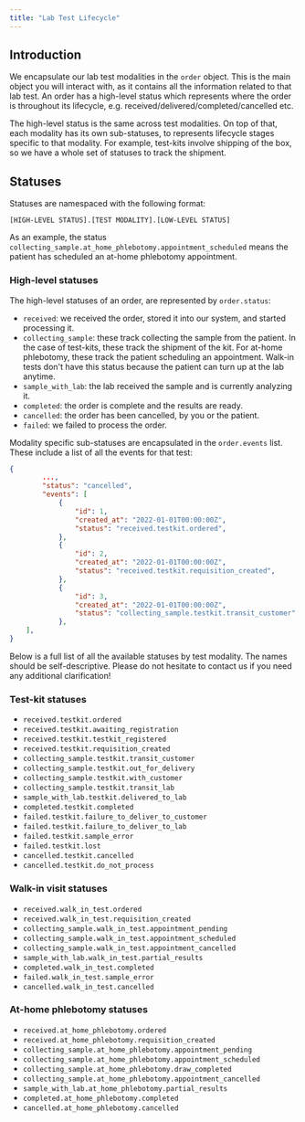 ```yaml
---
title: "Lab Test Lifecycle"
---
```


## Introduction

We encapsulate our lab test modalities in the `order` object. This is the main object you will interact with, as it contains all the information related to that lab test. An order has a high-level status which represents where the order is throughout its lifecycle, e.g. received/delivered/completed/cancelled etc.

The high-level status is the same across test modalities. On top of that, each modality has its own sub-statuses, to represents lifecycle stages specific to that modality. For example, test-kits involve shipping of the box, so we have a whole set of statuses to track the shipment.

## Statuses

Statuses are namespaced with the following format:

```[HIGH-LEVEL STATUS].[TEST MODALITY].[LOW-LEVEL STATUS]```

As an example, the status `collecting_sample.at_home_phlebotomy.appointment_scheduled` means the patient has scheduled an at-home phlebotomy appointment.

### High-level statuses

The high-level statuses of an order, are represented by `order.status`:

- `received`: we received the order, stored it into our system, and started processing it.
- `collecting_sample`: these track collecting the sample from the patient. In the case of test-kits, these track the shipment of the kit. For at-home phlebotomy, these track the patient scheduling an appointment. Walk-in tests don't have this status because the patient can turn up at the lab anytime.
- `sample_with_lab`: the lab received the sample and is currently analyzing it.
- `completed`: the order is complete and the results are ready.
- `cancelled`: the order has been cancelled, by you or the patient.
- `failed`: we failed to process the order.

Modality specific sub-statuses are encapsulated in the `order.events` list. These include a list of all the events for that test:

```json Test kit order status
{
        ...,
        "status": "cancelled",
        "events": [
            {
                "id": 1,
                "created_at": "2022-01-01T00:00:00Z",
                "status": "received.testkit.ordered",
            },
            {
                "id": 2,
                "created_at": "2022-01-01T00:00:00Z",
                "status": "received.testkit.requisition_created",
            },
            {
                "id": 3,
                "created_at": "2022-01-01T00:00:00Z",
                "status": "collecting_sample.testkit.transit_customer"
            },
    ],
}
```

Below is a full list of all the available statuses by test modality. The names should be self-descriptive. Please do not hesitate to contact us if you need any additional clarification!

### Test-kit statuses

- `received.testkit.ordered`
- `received.testkit.awaiting_registration`
- `received.testkit.testkit_registered`
- `received.testkit.requisition_created`
- `collecting_sample.testkit.transit_customer`
- `collecting_sample.testkit.out_for_delivery`
- `collecting_sample.testkit.with_customer`
- `collecting_sample.testkit.transit_lab`
- `sample_with_lab.testkit.delivered_to_lab`
- `completed.testkit.completed`
- `failed.testkit.failure_to_deliver_to_customer`
- `failed.testkit.failure_to_deliver_to_lab`
- `failed.testkit.sample_error`
- `failed.testkit.lost`
- `cancelled.testkit.cancelled`
- `cancelled.testkit.do_not_process`

### Walk-in visit statuses

- `received.walk_in_test.ordered`
- `received.walk_in_test.requisition_created`
- `collecting_sample.walk_in_test.appointment_pending`
- `collecting_sample.walk_in_test.appointment_scheduled`
- `collecting_sample.walk_in_test.appointment_cancelled`
- `sample_with_lab.walk_in_test.partial_results`
- `completed.walk_in_test.completed`
- `failed.walk_in_test.sample_error`
- `cancelled.walk_in_test.cancelled`

### At-home phlebotomy statuses

- `received.at_home_phlebotomy.ordered`
- `received.at_home_phlebotomy.requisition_created`
- `collecting_sample.at_home_phlebotomy.appointment_pending`
- `collecting_sample.at_home_phlebotomy.appointment_scheduled`
- `collecting_sample.at_home_phlebotomy.draw_completed`
- `collecting_sample.at_home_phlebotomy.appointment_cancelled`
- `sample_with_lab.at_home_phlebotomy.partial_results`
- `completed.at_home_phlebotomy.completed`
- `cancelled.at_home_phlebotomy.cancelled`

